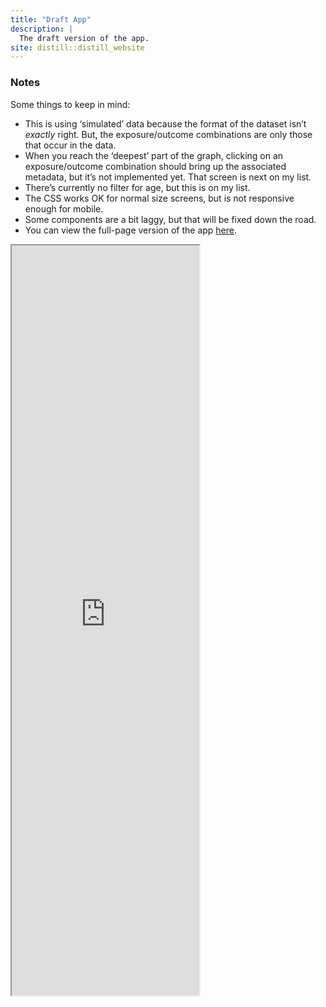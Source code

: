 ```yaml
---
title: "Draft App"
description: |
  The draft version of the app.
site: distill::distill_website
---
```


### Notes

Some things to keep in mind:

* This is using 'simulated' data because the format of the dataset isn't *exactly* right. But, the exposure/outcome combinations are only those that occur in the data.
* When you reach the 'deepest' part of the graph, clicking on an exposure/outcome combination should bring up the associated metadata, but it's not implemented yet. That screen is next on my list.
* There's currently no filter for age, but this is on my list.
* The CSS works OK for normal size screens, but is not responsive enough for mobile. 
* Some components are a bit laggy, but that will be fixed down the road.
* You can view the full-page version of the app [here](https://tarensanders.shinyapps.io/screen_viz).


<iframe src="https://tarensanders.shinyapps.io/screen_viz/" class="l-screen-inset shaded" height="1200px"></iframe>